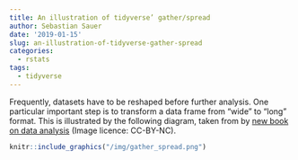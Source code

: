 ```yaml
---
title: An illustration of tidyverse’ gather/spread
author: Sebastian Sauer
date: '2019-01-15'
slug: an-illustration-of-tidyverse-gather-spread
categories:
  - rstats
tags:
  - tidyverse
---
```




Frequently, datasets have to be reshaped before further analysis. One particular important step is to transform a data frame from "wide" to "long" format. This is illustrated by the following diagram, taken from by [new book on data analysis](https://www.springer.com/us/book/9783658215866) (Image licence: CC-BY-NC).


```r
knitr::include_graphics("/img/gather_spread.png")
```




